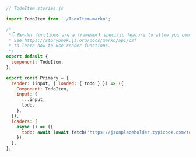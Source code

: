 ```js
// TodoItem.stories.js

import TodoItem from './TodoItem.marko';

/*
 *👇 Render functions are a framework specific feature to allow you control on how the component renders.
 * See https://storybook.js.org/docs/marko/api/csf
 * to learn how to use render functions.
 */
export default {
  component: TodoItem,
};

export const Primary = {
  render: (input, { loaded: { todo } }) => ({
    Component: TodoItem,
    input: {
      ...input,
      todo,
    },
  }),
  loaders: [
    async () => ({
      todo: await (await fetch('https://jsonplaceholder.typicode.com/todos/1')).json(),
    }),
  ],
};
```
